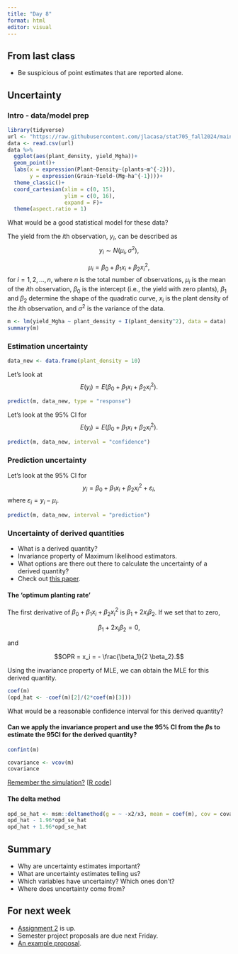 ```yaml
---
title: "Day 8"
format: html
editor: visual
---
```


## From last class

-   Be suspicious of point estimates that are reported alone.  

## Uncertainty  

### Intro - data/model prep  

```r
library(tidyverse)
url <- "https://raw.githubusercontent.com/jlacasa/stat705_fall2024/main/classes/data/corn_example2.csv"
data <- read.csv(url)
data %>% 
  ggplot(aes(plant_density, yield_Mgha))+
  geom_point()+
  labs(x = expression(Plant~Density~(plants~m^{-2})), 
       y = expression(Grain~Yield~(Mg~ha^{-1})))+
  theme_classic()+
  coord_cartesian(xlim = c(0, 15), 
                  ylim = c(0, 16), 
                  expand = F)+
  theme(aspect.ratio = 1)
```

What would be a good statistical model for these data?  

The yield from the $i$th observation, $y_i$, can be described as 
$$y_i \sim N(\mu_i , \sigma^2),$$

$$\mu_i = \beta_0 + \beta_1 x_i + \beta_2 x_i^2 ,$$
for $i =1, 2, ..., n$, where $n$ is the total number of observations, $\mu_i$ is the mean of the $i$th observation, $\beta_0$ is the intercept (i.e., the yield with zero plants), $\beta_1$ and $\beta_2$ determine the shape of the quadratic curve, $x_i$ is the plant density of the $i$th observation, and $\sigma^2$ is the variance of the data.  

```r
m <- lm(yield_Mgha ~ plant_density + I(plant_density^2), data = data)
summary(m)
```


### Estimation uncertainty  


```r
data_new <- data.frame(plant_density = 10)
```

Let's look at 
$$E(y_i) = E(\beta_0 + \beta_1 x_i + \beta_2 x_i^2).$$
```r
predict(m, data_new, type = "response")
```


Let's look at the 95% CI for 
$$E(y_i) = E(\beta_0 + \beta_1 x_i + \beta_2 x_i^2).$$

```r
predict(m, data_new, interval = "confidence")
```

### Prediction uncertainty  

Let's look at the 95% CI for 
$$y_i = \beta_0 + \beta_1 x_i + \beta_2 x_i^2 + \varepsilon_i,$$
where $\varepsilon_i = y_i- \mu_i$.


```r
predict(m, data_new, interval = "prediction")
```

### Uncertainty of derived quantities  

- What is a derived quantity?  
- Invariance property of Maximum likelihood estimators.  
- What options are there out there to calculate the uncertainty of a derived quantity?  
- Check out [this paper](https://link.springer.com/article/10.1186/s13007-024-01261-9).  

#### The 'optimum planting rate'  

The first derivative of $\beta_0 + \beta_1 x_i + \beta_2 x_i^2$ is $\beta_1 + 2x_i \beta_2$. If we set that to zero, 

$$\beta_1 + 2x_i \beta_2 = 0, $$

and 

$$OPR = x_i  = - \frac{\beta_1}{2 \beta_2}.$$

Using the invariance property of MLE, we can obtain the MLE for this derived quantity.  

```r
coef(m)
(opd_hat <- -coef(m)[2]/(2*coef(m)[3]))
```

What would be a reasonable confidence interval for this derived quantity?   

#### Can we apply the invariance propert and use the 95% CI from the $\beta$s to estimate the 95CI for the derived quantity?  


```r
confint(m)
```

```r
covariance <- vcov(m)
covariance
```

[Remember the simulation?](https://jlacasa.github.io/stat705_fall2024/classes/in_class_code/day8_simulation_ _example) [[R code](https://github.com/jlacasa/stat705_fall2024/tree/main/classes/in_class_code/day8_simulation_ _example.qmd)]


#### The delta method  


```r
opd_se_hat <- msm::deltamethod(g = ~ -x2/x3, mean = coef(m), cov = covariance)
opd_hat - 1.96*opd_se_hat
opd_hat + 1.96*opd_se_hat
```

## Summary    

- Why are uncertainty estimates important?  
- What are uncertainty estimates telling us?  
- Which variables have uncertainty? Which ones don't?  
- Where does uncertainty come from?  

## For next week  

- [Assignment 2](https://jlacasa.github.io/stat705_fall2024/assignments/hw2) is up.  
- Semester project proposals are due next Friday.
- [An example proposal](https://github.com/jlacasa/stat705_fall2024/blob/main/homeworks/finalproj.pdf). 

